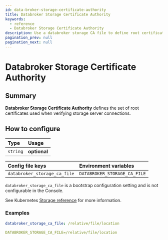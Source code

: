 ```yaml
---
id: data-broker-storage-certificate-authority
title: Databroker Storage Certificate Authority
keywords:
  - reference
  - Databroker Storage Certificate Authority
description: Use a databroker storage CA file to define root certificates when verifying server storage connections.
pagination_prev: null
pagination_next: null
---
```



# Databroker Storage Certificate Authority

## Summary

**Databroker Storage Certificate Authority** defines the set of root certificates used when verifying storage server connections.

## How to configure

| **Type** | **Usage**    |
| :------- | :----------- |
| `string` | **optional** |

<Tabs>
<TabItem value="Core" label="Core">

| **Config file keys**         | **Environment variables**    |
| :--------------------------- | :--------------------------- |
| `databroker_storage_ca_file` | `DATABROKER_STORAGE_CA_FILE` |

</TabItem>
<TabItem value="Enterprise" label="Enterprise">

`databroker_storage_ca_file` is a bootstrap configuration setting and is not configurable in the Console.

</TabItem>
<TabItem value="Kubernetes" label="Kubernetes">

See Kubernetes [Storage reference](/docs/deploying/k8s/reference#storage) for more information.

</TabItem>
</Tabs>

### Examples

```yaml
databroker_storage_ca_file: /relative/file/location

DATABROKER_STORAGE_CA_FILE=/relative/file/location
```
